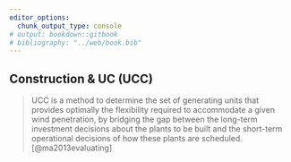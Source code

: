```yaml
---
editor_options:
  chunk_output_type: console
# output: bookdown::gitbook
# bibliography: "../web/book.bib"
---
```


## Construction & UC (UCC) {#UCC}

> UCC is a method to determine the set of generating units that provides optimally the flexibility required to accommodate a given wind penetration, by bridging the gap between the long-term investment decisions about the plants to be built and the short-term operational decisions of how these plants are scheduled. [@ma2013evaluating]
